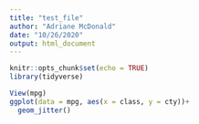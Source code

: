 ```yaml
---
title: "test_file"
author: "Adriane McDonald"
date: "10/26/2020"
output: html_document
---
```


```r
knitr::opts_chunk$set(echo = TRUE)
library(tidyverse)
```

```r
View(mpg)
ggplot(data = mpg, aes(x = class, y = cty))+
  geom_jitter()
```

